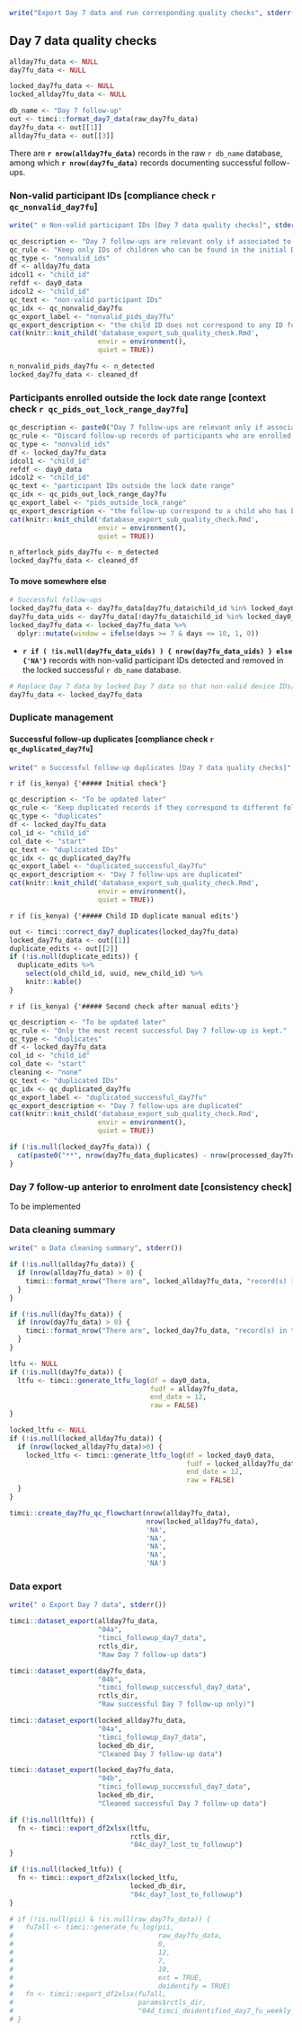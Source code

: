 ```r
write("Export Day 7 data and run corresponding quality checks", stderr())
```

\newpage

## Day 7 data quality checks\n\n

```r
allday7fu_data <- NULL
day7fu_data <- NULL

locked_day7fu_data <- NULL
locked_allday7fu_data <- NULL
```

```r
db_name <- "Day 7 follow-up"
out <- timci::format_day7_data(raw_day7fu_data)
day7fu_data <- out[[1]]
allday7fu_data <- out[[3]]
```

There are **`r nrow(allday7fu_data)`** records in the raw `r db_name` database, among which **`r nrow(day7fu_data)`** records documenting successful follow-ups.

### Non-valid participant IDs [compliance check `r qc_nonvalid_day7fu`]\n\n

```r
write(" o Non-valid participant IDs [Day 7 data quality checks]", stderr())
```

```r
qc_description <- "Day 7 follow-ups are relevant only if associated to participants who were enrolled at Day 0."
qc_rule <- "Keep only IDs of children who can be found in the initial Day 0 database."
qc_type <- "nonvalid_ids"
df <- allday7fu_data
idcol1 <- "child_id"
refdf <- day0_data
idcol2 <- "child_id"
qc_text <- "non-valid participant IDs"
qc_idx <- qc_nonvalid_day7fu
qc_export_label <- "nonvalid_pids_day7fu"
qc_export_description <- "the child ID does not correspond to any ID found the locked Day 0 database"
cat(knitr::knit_child('database_export_sub_quality_check.Rmd',
                      envir = environment(),
                      quiet = TRUE))
```

```r
n_nonvalid_pids_day7fu <- n_detected
locked_day7fu_data <- cleaned_df
```

### Participants enrolled outside the lock date range [context check `r qc_pids_out_lock_range_day7fu`]\n\n

```r
qc_description <- paste0("Day 7 follow-ups are relevant only if associated to participants enrolled between the start date ", start_date, " and the lock date on ", lock_date, ".")
qc_rule <- "Discard follow-up records of participants who are enrolled in the Day 0 database outside the date range considered for the lock."
qc_type <- "nonvalid_ids"
df <- locked_day7fu_data
idcol1 <- "child_id"
refdf <- day0_data
idcol2 <- "child_id"
qc_text <- "participant IDs outside the lock date range"
qc_idx <- qc_pids_out_lock_range_day7fu
qc_export_label <- "pids_outside_lock_range"
qc_export_description <- "the follow-up correspond to a child who has been enrolled outside the date range for the lock"
cat(knitr::knit_child('database_export_sub_quality_check.Rmd',
                      envir = environment(),
                      quiet = TRUE))
```

```r
n_afterlock_pids_day7fu <- n_detected
locked_day7fu_data <- cleaned_df
```

#### To move somewhere else

```r
# Successful follow-ups
locked_day7fu_data <- day7fu_data[day7fu_data$child_id %in% locked_day0_data$child_id, ]
day7fu_data_uids <- day7fu_data[!day7fu_data$child_id %in% locked_day0_data$child_id, ]
locked_day7fu_data <- locked_day7fu_data %>%
  dplyr::mutate(window = ifelse(days >= 7 & days <= 10, 1, 0))
```

* **`r if ( !is.null(day7fu_data_uids) ) { nrow(day7fu_data_uids) } else {'NA'}`** records with non-valid participant IDs detected and removed in the locked successful `r db_name` database.

```r
# Replace Day 7 data by locked Day 7 data so that non-valid device IDs/facilities do not appear in the export
day7fu_data <- locked_day7fu_data
```

### Duplicate management\n\n

#### Successful follow-up duplicates [compliance check `r qc_duplicated_day7fu`]\n\n

```r
write(" o Successful follow-up duplicates [Day 7 data quality checks]", stderr())
```

`r if (is_kenya) {'##### Initial check'}`

```r
qc_description <- "To be updated later"
qc_rule <- "Keep duplicated records if they correspond to different follow-ups."
qc_type <- "duplicates"
df <- locked_day7fu_data
col_id <- "child_id"
col_date <- "start"
qc_text <- "duplicated IDs"
qc_idx <- qc_duplicated_day7fu
qc_export_label <- "duplicated_successful_day7fu"
qc_export_description <- "Day 7 follow-ups are duplicated"
cat(knitr::knit_child('database_export_sub_quality_check.Rmd',
                      envir = environment(),
                      quiet = TRUE))
```

`r if (is_kenya) {'##### Child ID duplicate manual edits'}`

```r
out <- timci::correct_day7_duplicates(locked_day7fu_data)
locked_day7fu_data <- out[[1]]
duplicate_edits <- out[[2]]
if (!is.null(duplicate_edits)) {
  duplicate_edits %>%
    select(old_child_id, uuid, new_child_id) %>%
    knitr::kable()
}
```

`r if (is_kenya) {'##### Second check after manual edits'}`

```r
qc_description <- "To be updated later"
qc_rule <- "Only the most recent successful Day 7 follow-up is kept."
qc_type <- "duplicates"
df <- locked_day7fu_data
col_id <- "child_id"
col_date <- "start"
cleaning <- "none"
qc_text <- "duplicated IDs"
qc_idx <- qc_duplicated_day7fu
qc_export_label <- "duplicated_successful_day7fu"
qc_export_description <- "Day 7 follow-ups are duplicated"
cat(knitr::knit_child('database_export_sub_quality_check.Rmd',
                      envir = environment(),
                      quiet = TRUE))
```

```r
if (!is.null(locked_day7fu_data)) {
  cat(paste0("**", nrow(day7fu_data_duplicates) - nrow(processed_day7fu_data_duplicates), "** records were removed in the locked successful Day 7 follow-up database. Note that records duplicated on the same day are kept - we need to define a rule for this."))
}
```

### Day 7 follow-up anterior to enrolment date [consistency check]\n\n

To be implemented

### Data cleaning summary\n\n

```r
write(" o Data cleaning summary", stderr())
```

```r
if (!is.null(allday7fu_data)) {
  if (nrow(allday7fu_data) > 0) {
    timci::format_nrow("There are", locked_allday7fu_data, "record(s) in the locked Day 7 follow-up database.")
  }
}
```

```r
if (!is.null(day7fu_data)) {
  if (nrow(day7fu_data) > 0) {
    timci::format_nrow("There are", locked_day7fu_data, "record(s) in the locked successful Day 7 follow-up database.")
  }
}
```

```r
ltfu <- NULL
if (!is.null(day7fu_data)) {
  ltfu <- timci::generate_ltfu_log(df = day0_data,
                                   fudf = allday7fu_data,
                                   end_date = 12,
                                   raw = FALSE)
}
```

```r
locked_ltfu <- NULL
if (!is.null(locked_allday7fu_data)) {
  if (nrow(locked_allday7fu_data)>0) {
    locked_ltfu <- timci::generate_ltfu_log(df = locked_day0_data,
                                            fudf = locked_allday7fu_data,
                                            end_date = 12,
                                            raw = FALSE)
  }
}
```

```r
timci::create_day7fu_qc_flowchart(nrow(allday7fu_data),
                                  nrow(locked_allday7fu_data),
                                  'NA',
                                  'NA',
                                  'NA',
                                  'NA',
                                  'NA')
```

### Data export\n\n

```r
write(" o Export Day 7 data", stderr())
```

```r
timci::dataset_export(allday7fu_data,
                      "04a",
                      "timci_followup_day7_data",
                      rctls_dir,
                      "Raw Day 7 follow-up data")
```

```r
timci::dataset_export(day7fu_data,
                      "04b",
                      "timci_followup_successful_day7_data",
                      rctls_dir,
                      "Raw successful Day 7 follow-up only)")
```

```r
timci::dataset_export(locked_allday7fu_data,
                      "04a",
                      "timci_followup_day7_data",
                      locked_db_dir,
                      "Cleaned Day 7 follow-up data")
```

```r
timci::dataset_export(locked_day7fu_data,
                      "04b",
                      "timci_followup_successful_day7_data",
                      locked_db_dir,
                      "Cleaned successful Day 7 follow-up data")
```

```r
if (!is.null(ltfu)) {
  fn <- timci::export_df2xlsx(ltfu,
                              rctls_dir,
                              "04c_day7_lost_to_followup")
}
```

```r
if (!is.null(locked_ltfu)) {
  fn <- timci::export_df2xlsx(locked_ltfu,
                              locked_db_dir,
                              "04c_day7_lost_to_followup")
}
```

```r
# if (!is.null(pii) & !is.null(raw_day7fu_data)) {
#   fu7all <- timci::generate_fu_log(pii,
#                                    raw_day7fu_data,
#                                    0,
#                                    12,
#                                    7,
#                                    10,
#                                    ext = TRUE,
#                                    deidentify = TRUE)
#   fn <- timci::export_df2xlsx(fu7all,
#                               params$rctls_dir,
#                               "04d_timci_deidentified_day7_fu_weekly_log_all")
# }
```
